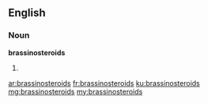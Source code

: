 ==English==

===Noun===
'''brassinosteroids'''

# {{plural of|brassinosteroid}}

[[ar:brassinosteroids]]
[[fr:brassinosteroids]]
[[ku:brassinosteroids]]
[[mg:brassinosteroids]]
[[my:brassinosteroids]]